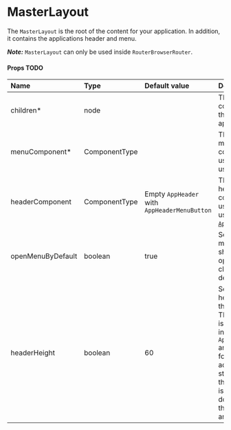 
<Meta title="Docs/Components/MasterLayout" />

# MasterLayout

The `MasterLayout` is the root of the content for your application. In addition, it contains the applications header and menu.

_**Note:**_ `MasterLayout` can only be used inside `RouterBrowserRouter`.

<Canvas>
    <Story id="stories-components-masterlayout-masterlayout--masterlayout" />
</Canvas>


#### Props TODO

| Name              | Type          | Default value                                | Description                                                                                                                                             |
|:----------------- |:------------- |:-------------------------------------------- |:------------------------------------------------------------------------------------------------------------------------------------------------------- |
| children*         | node          |                                              | The content of the application.                                                                                                                         |
| menuComponent*    | ComponentType |                                              | The global menu component, usually built using [`Menu`](/story/docs-components-menu--page).                                                             |
| headerComponent   | ComponentType | Empty `AppHeader` with `AppHeaderMenuButton` | The global header component, usually built using [`AppHeader`](/story/docs-components-appheader--page).                                                 |
| openMenuByDefault | boolean       | true                                         | Set, if the menu should be opened or closed by default.                                                                                                 |
| headerHeight      | boolean       | 60                                           | Sets the height of the header. The height is passed into `AppHeader` and `Toolbar` for additional styling and the content is moved down by that amount. |
